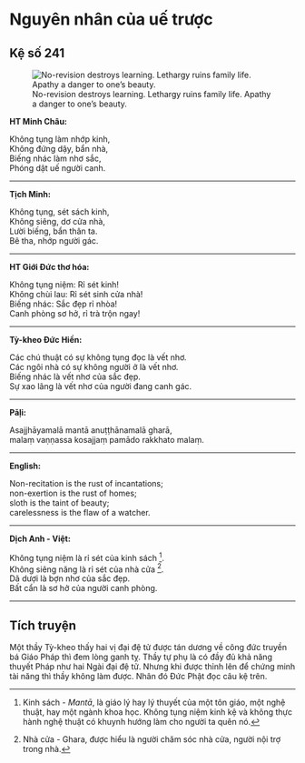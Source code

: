 # Nguyên nhân của uế trược {- #nguyen-nhan-cua-ue-truoc}

## Kệ số 241 {- #ke-so-241}

![No-revision destroys learning. Lethargy ruins family life. Apathy a danger to one’s beauty.](images/kinh-phap-cu-ke-so-241-dhammapada-verse-241.jpg){fig-align="center" .lightbox}

**HT Minh Châu:**

Không tụng làm nhớp kinh,  
Không đứng dậy, bẩn nhà,  
Biếng nhác làm nhơ sắc,  
Phóng dật uế người canh.  

<hr class="divider">

**Tịch Minh:**

Không tụng, sét sách kinh,  
Không siêng, dơ cửa nhà,  
Lười biếng, bẩn thân ta.  
Bê tha, nhớp người gác.  

<hr class="divider">

**HT Giới Đức thơ hóa:**

Không tụng niệm: Rỉ sét kinh!  
Không chùi lau: Rỉ sét sinh cửa nhà!  
Biếng nhác: Sắc đẹp rỉ nhòa!  
Canh phòng sơ hở, rỉ trà trộn ngay!  

<hr class="divider">

**Tỳ-kheo Đức Hiền:**

Các chú thuật có sự không tụng đọc là vết nhơ.  
Các ngôi nhà có sự không người ở là vết nhơ.  
Biếng nhác là vết nhơ của sắc đẹp.  
Sự xao lãng là vết nhơ của người đang canh gác.  

<hr class="divider">

**Pāḷi:**

Asajjhāyamalā mantā anuṭṭhānamalā gharā,  
malaṃ vaṇṇassa kosajjaṃ pamādo rakkhato malaṃ.  

<hr class="divider">

**English:**

Non-recitation is the rust of incantations;  
non-exertion is the rust of homes;  
sloth is the taint of beauty;  
carelessness is the flaw of a watcher. 

<hr class="divider">

**Dịch Anh - Việt:**

Không tụng niệm là rỉ sét của kinh sách [^1].   
Không siêng năng là rỉ sét của nhà cửa [^2].  
Dã dượi là bợn nhơ của sắc đẹp.  
Bất cẩn là sơ hở của người canh phòng.  

<hr class="divider">

## Tích truyện {- #tich-truyen}

Một thầy Tỳ-kheo thấy hai vị đại đệ tử được tán dương về công đức truyền bá Giáo Pháp thì đem lòng ganh tỵ. Thầy tự phụ là có đầy đủ khả năng thuyết Pháp như hai Ngài đại đệ tử. Nhưng khi được thỉnh lên để chứng minh tài năng thì thầy không làm được. Nhân đó Ðức Phật đọc câu kệ trên.

[^1]: Kinh sách - *Mantā*, là giáo lý hay lý thuyết của một tôn giáo, một nghệ thuật, hay một ngành khoa học. Không tụng niệm kinh kệ và không thực hành nghệ thuật có khuynh hướng làm cho người ta quên nó.

[^2]: Nhà cửa - Ghara, được hiểu là người chăm sóc nhà cửa, người nội trợ trong nhà.